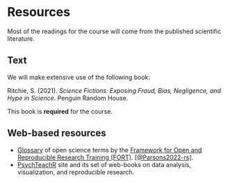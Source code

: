 # Resources {-}

Most of the readings for the course will come from the published scientific literature.

## Text {-}

We will make extensive use of the following book:

Ritchie, S. (2021). *Science Fictions: Exposing Fraud, Bias, Negligence, and Hype in Science*. Penguin Random House. 

This book is **required** for the course.

## Web-based resources {-}

- [Glossary](https://forrt.org/glossary/) of open science terms by the [Framework for Open and Reproducible Research Training (FORT)](https://fort.org). [[@Parsons2022-rs]](http://dx.doi.org/10.1038/s41562-021-01269-4).
- [PsychTeachR](https://psyteachr.github.io/) site and its set of web-books on data analysis, visualization, and reproducible research.